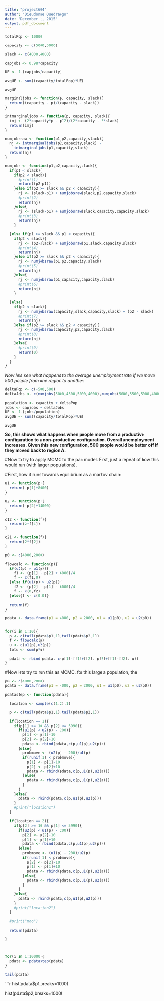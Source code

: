```yaml
---
title: "project604"
author: "Dieudonne Ouedraogo"
date: "December 1, 2015"
output: pdf_document
---
```


```r
totalPop <- 10000

capacity <- c(5000,5000)

slack <- c(4000,4000)

capjobs <- 0.98*capacity

UE <- 1-(capjobs/capacity)

avgUE <- sum((capacity/totalPop)*UE)

avgUE
```



```r
marginaljobs <- function(p, capacity, slack){
  return((capacity - p)/(capacity - slack))
}

intmarginaljobs <- function(p, capacity, slack){
  imj <- (2*capacity*p - p^2)/(2*capacity - 2*slack)
  return(imj)
}

numjobsraw <- function(p1,p2,capacity,slack){
  nj <- intmarginaljobs(p2,capacity,slack) - 
    intmarginaljobs(p1,capacity,slack)
  return(nj)
}

numjobs <- function(p1,p2,capacity,slack){
  if(p1 < slack){
    if(p2 < slack){
      #print(1)
      return((p2-p1))
    }else if(p2 >= slack && p2 < capacity){
      nj <- (slack-p1) + numjobsraw(slack,p2,capacity,slack)
      #print(2)
      return(nj)
    }else{
      nj <- (slack-p1) + numjobsraw(slack,capacity,capacity,slack)
      #print(3)
      return(nj)
    }
    
  }else if(p1 >= slack && p1 < capacity){
    if(p2 < slack){
      nj <- (p2-slack) + numjobsraw(p1,slack,capacity,slack)
      #print(4)
      return(nj)
    }else if(p2 >= slack && p2 < capacity){
      nj <- numjobsraw(p1,p2,capacity,slack)
      #print(5)
      return(nj)
    }else{
      nj <- numjobsraw(p1,capacity,capacity,slack)
      #print(6)
      return(nj)
    }
    
  }else{
    if(p2 < slack){
      nj <- numjobsraw(capacity,slack,capacity,slack) + (p2 - slack)
      #print(7)
      return(nj)
    }else if(p2 >= slack && p2 < capacity){
      nj <- numjobsraw(capacity,p2,capacity,slack)
      #print(8)
      return(nj)
    }else{
      #print(9)
      return(0)
    }
  }
}
```
*Now lets see what happens to the average unemployment rate if we move 500 people from one region to another:*
```r
deltaPop <- c(-500,500)
deltaJobs <- c(numjobs(5000,4500,5000,4000),numjobs(5000,5500,5000,4000))

population <- capacity + deltaPop
jobs <- capjobs + deltaJobs
UE <- 1-(jobs/population)
avgUE <- sum((capacity/totalPop)*UE)

avgUE
```

**So, this shows what happens when people move from a productive configuration to a non-productive configuration. Overall unemployment increases. Given this new configuration, 500 people would be better off if they moved back to region A.**

#Now to try to apply MCMC to the pan model. First, just a repeat of how this would run (with larger populations).

#First, how it runs towards equilibrium as a markov chain:

```r
u1 <- function(p){
  return(-p[1]+8000)
}

u2 <- function(p){
  return(-p[2]+14000)
}

c12 <- function(f){
  return(2*f[1])
}

c21 <- function(f){
  return(2*f[2])
}

p0 <- c(4000,2000)

flowcalc <- function(p){
  if(u2(p) > u1(p)){
    f1 <- (p[1] - p[2] + 6000)/4
    f <- c(f1,0)
  }else if(u1(p) > u2(p)){
    f2 <- (p[2] - p[1] - 6000)/4
    f <- c(0,f2)
  }else{f <- c(0,0)}
  
  return(f)
}

pdata <- data.frame(p1 = 4000, p2 = 2000, u1 = u1(p0), u2 = u2(p0))


for(i in 1:10){
  p <- c(tail(pdata$p1,1),tail(pdata$p2,1))
  f <- flowcalc(p)
  u <- c(u1(p),u2(p))
  totu <- sum(p*u)

  pdata <- rbind(pdata, c(p[1]-f[1]+f[2], p[2]+f[1]-f[2], u))
}
```

#Now lets try to run this as MCMC. for this large a population, the

```r
p0 <- c(4000,2000)
pdata <- data.frame(p1 = 4000, p2 = 2000, u1 = u1(p0), u2 = u2(p0))

pdatastep <- function(pdata){

  location <- sample(c(1,2),1)

  p <- c(tail(pdata$p1,1),tail(pdata$p2,1))

  if(location == 1){
    if(p[1] >= 10 && p[2] <= 5990){
      if(u1(p) < u2(p) - 200){
        p[1] <- p[1]-10
        p[2] <- p[2]+10
        pdata <- rbind(pdata,c(p,u1(p),u2(p)))
      }else{
        probmove <- (u2(p) - 200)/u1(p)
        if(runif(1) < probmove){
          p[1] <- p[1]-10
          p[2] <- p[2]+10
          pdata <- rbind(pdata,c(p,u1(p),u2(p)))
        }else{
          pdata <- rbind(pdata,c(p,u1(p),u2(p)))
        }
      }
    }else{
      pdata <- rbind(pdata,c(p,u1(p),u2(p)))
    }
    #print("location1")
  }
  
  if(location == 2){
    if(p[2] >= 10 && p[1] <= 5990){
      if(u2(p) < u1(p) - 200){
        p[2] <- p[2]-10
        p[1] <- p[1]+10
        pdata <- rbind(pdata,c(p,u1(p),u2(p)))
      }else{
        probmove <- (u1(p) - 200)/u2(p)
        if(runif(1) < probmove){
          p[2] <- p[2]-10
          p[1] <- p[1]+10
          pdata <- rbind(pdata,c(p,u1(p),u2(p)))
        }else{
          pdata <- rbind(pdata,c(p,u1(p),u2(p)))
        }
      }
    }else{
      pdata <- rbind(pdata,c(p,u1(p),u2(p)))
    }
    #print("location2")
  }
  
  #print("moo")
  
  return(pdata)

}



for(i in 1:10000){
  pdata <- pdatastep(pdata)
}

tail(pdata)
```

```r
hist(pdata$p1,breaks=1000)


hist(pdata$p2,breaks=1000)